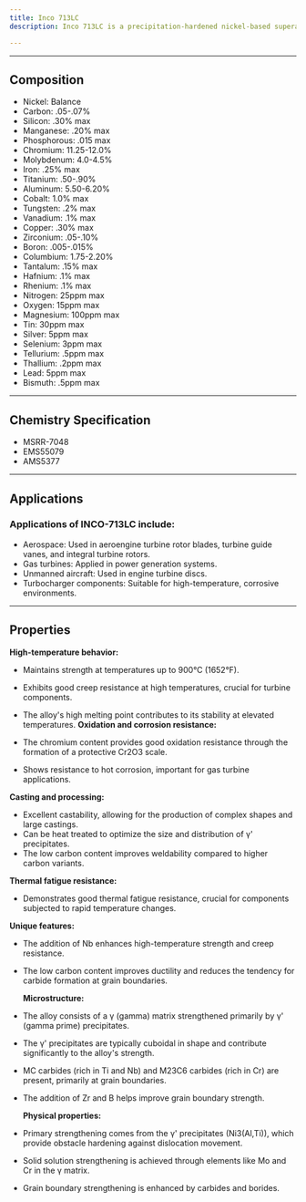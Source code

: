 ```yaml
---
title: Inco 713LC
description: Inco 713LC is a precipitation-hardened nickel-based superalloy developed for high-temperature applications, particularly in gas turbine engines. The "LC" in its name stands for "Low Carbon," indicating a reduced carbon content compared to its predecessor, Inco 713C. Inco 713LC's balanced composition and optimized microstructure make it a versatile alloy for high-temperature applications, offering a good combination of strength, creep resistance, and oxidation resistance. Its properties can be further tailored through precise control of the casting process and heat treatment to meet specific application requirements. The alloy has played a significant role in the development of gas turbine technology, enabling higher operating temperatures and improved engine efficiency. Its use in turbine blades, vanes, and integral turbine rotors has contributed to advancements in both aerospace and power generation industries.

---
```


---


## Composition

<Card>
  <ul>
    <li>Nickel: Balance</li>
    <li>Carbon: .05-.07%</li>
    <li>Silicon: .30% max</li>
    <li>Manganese: .20% max</li>
    <li>Phosphorous: .015 max</li>
    <li>Chromium: 11.25-12.0%</li>
    <li>Molybdenum: 4.0-4.5%</li>
    <li>Iron: .25% max</li>
    <li>Titanium: .50-.90%</li>
    <li>Aluminum: 5.50-6.20%</li>
    <li>Cobalt: 1.0% max</li>
    <li>Tungsten: .2% max</li>
    <li>Vanadium: .1% max</li>
    <li>Copper: .30% max</li>
    <li>Zirconium: .05-.10%</li>
    <li>Boron: .005-.015%</li>
    <li>Columbium: 1.75-2.20%</li>
    <li>Tantalum: .15% max</li>
    <li>Hafnium: .1% max</li>
    <li>Rhenium: .1% max</li>
    <li>Nitrogen: 25ppm max</li>
    <li>Oxygen: 15ppm max</li>
    <li>Magnesium: 100ppm max</li>
    <li>Tin: 30ppm max</li>
    <li>Silver: 5ppm max</li>
    <li>Selenium: 3ppm max</li>
    <li>Tellurium: .5ppm max</li>
    <li>Thallium: .2ppm max</li>
    <li>Lead: 5ppm max</li>
    <li>Bismuth: .5ppm max</li>
  </ul>
</Card>

---

## Chemistry Specification

- MSRR-7048
- EMS55079
- AMS5377

---

## Applications

### Applications of INCO-713LC include:

- Aerospace: Used in aeroengine turbine rotor blades, turbine guide vanes, and integral turbine rotors.
- Gas turbines: Applied in power generation systems.
- Unmanned aircraft: Used in engine turbine discs.
- Turbocharger components: Suitable for high-temperature, corrosive environments.

---

## Properties

**High-temperature behavior:**

- Maintains strength at temperatures up to 900°C (1652°F).
- Exhibits good creep resistance at high temperatures, crucial for turbine components.
- The alloy's high melting point contributes to its stability at elevated temperatures.
  **Oxidation and corrosion resistance:**

- The chromium content provides good oxidation resistance through the formation of a protective Cr2O3 scale.
- Shows resistance to hot corrosion, important for gas turbine applications.

**Casting and processing:**

- Excellent castability, allowing for the production of complex shapes and large castings.
- Can be heat treated to optimize the size and distribution of γ' precipitates.
- The low carbon content improves weldability compared to higher carbon variants.

**Thermal fatigue resistance:**

- Demonstrates good thermal fatigue resistance, crucial for components subjected to rapid temperature changes.

**Unique features:**

- The addition of Nb enhances high-temperature strength and creep resistance.
- The low carbon content improves ductility and reduces the tendency for carbide formation at grain boundaries.

  **Microstructure:**

- The alloy consists of a γ (gamma) matrix strengthened primarily by γ' (gamma prime) precipitates.
- The γ' precipitates are typically cuboidal in shape and contribute significantly to the alloy's strength.
- MC carbides (rich in Ti and Nb) and M23C6 carbides (rich in Cr) are present, primarily at grain boundaries.
- The addition of Zr and B helps improve grain boundary strength.

  **Physical properties:**

- Primary strengthening comes from the γ' precipitates (Ni3(Al,Ti)), which provide obstacle hardening against dislocation movement.
- Solid solution strengthening is achieved through elements like Mo and Cr in the γ matrix.
- Grain boundary strengthening is enhanced by carbides and borides.
